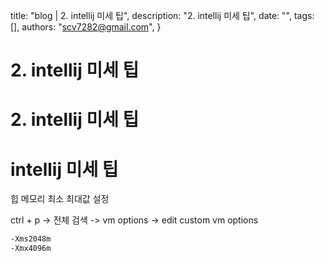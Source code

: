   title: "blog | 2. intellij 미세 팁",
  description: "2. intellij 미세 팁",
  date: "",
  tags: [],
  authors: "scv7282@gmail.com",
}

# 2. intellij 미세 팁

# 2. intellij 미세 팁

# intellij 미세 팁

힙 메모리 최소 최대값 설정

ctrl + p -> 전체 검색 -> vm options -> edit custom vm options

```txt
-Xms2048m
-Xmx4096m
```
